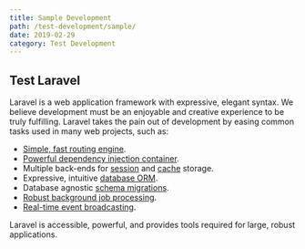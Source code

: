 ```yaml
---
title: Sample Development
path: /test-development/sample/
date: 2019-02-29
category: Test Development
---
```


## Test Laravel

Laravel is a web application framework with expressive, elegant syntax. We believe development must be an enjoyable and creative experience to be truly fulfilling. Laravel takes the pain out of development by easing common tasks used in many web projects, such as:

- [Simple, fast routing engine](https://laravel.com/docs/routing).
- [Powerful dependency injection container](https://laravel.com/docs/container).
- Multiple back-ends for [session](https://laravel.com/docs/session) and [cache](https://laravel.com/docs/cache) storage.
- Expressive, intuitive [database ORM](https://laravel.com/docs/eloquent).
- Database agnostic [schema migrations](https://laravel.com/docs/migrations).
- [Robust background job processing](https://laravel.com/docs/queues).
- [Real-time event broadcasting](https://laravel.com/docs/broadcasting).

Laravel is accessible, powerful, and provides tools required for large, robust applications.
